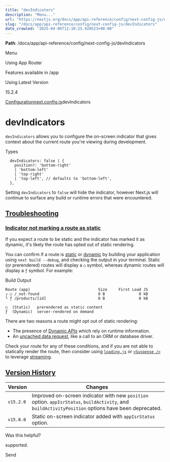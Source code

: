 ---
title: "devIndicators"
description: "Menu..."
url: "https://nextjs.org/docs/app/api-reference/config/next-config-js/devIndicators"
slug: "/docs/app/api-reference/config/next-config-js/devIndicators"
date_crawled: "2025-04-06T12:10:25.920523+00:00"
---

**Path**: /docs/app/api-reference/config/next-config-js/devIndicators

Menu

Using App Router

Features available in /app

Using Latest Version

15.2.4

[Configuration](/docs/app/api-reference/config)[next.config.js](/docs/app/api-reference/config/next-config-js)devIndicators

# devIndicators

`devIndicators` allows you to configure the on-screen indicator that gives context about the current route you're viewing during development.

Types

```
  devIndicators: false | {
    position?: 'bottom-right'
    | 'bottom-left'
    | 'top-right'
    | 'top-left', // defaults to 'bottom-left',
  },
```

Setting `devIndicators` to `false` will hide the indicator, however Next.js will continue to surface any build or runtime errors that were encountered.

## [Troubleshooting](#troubleshooting)

### [Indicator not marking a route as static](#indicator-not-marking-a-route-as-static)

If you expect a route to be static and the indicator has marked it as dynamic, it's likely the route has opted out of static rendering.

You can confirm if a route is [static](/docs/app/building-your-application/rendering/server-components#static-rendering-default) or [dynamic](/docs/app/building-your-application/rendering/server-components#dynamic-rendering) by building your application using `next build --debug`, and checking the output in your terminal. Static (or prerendered) routes will display a `○` symbol, whereas dynamic routes will display a `ƒ` symbol. For example:

Build Output

```
Route (app)                              Size     First Load JS
┌ ○ /_not-found                          0 B               0 kB
└ ƒ /products/[id]                       0 B               0 kB
 
○  (Static)   prerendered as static content
ƒ  (Dynamic)  server-rendered on demand
```

There are two reasons a route might opt out of static rendering:

* The presence of [Dynamic APIs](/docs/app/building-your-application/rendering/server-components#dynamic-apis) which rely on runtime information.
* An [uncached data request](/docs/app/building-your-application/data-fetching/fetching), like a call to an ORM or database driver.

Check your route for any of these conditions, and if you are not able to statically render the route, then consider using [`loading.js`](/docs/app/api-reference/file-conventions/loading) or [`<Suspense />`](https://react.dev/reference/react/Suspense) to leverage [streaming](/docs/app/building-your-application/routing/loading-ui-and-streaming#what-is-streaming).

## [Version History](#version-history)

| Version | Changes |
| --- | --- |
| `v15.2.0` | Improved on-screen indicator with new `position` option. `appIsrStatus`, `buildActivity`, and `buildActivityPosition` options have been deprecated. |
| `v15.0.0` | Static on-screen indicator added with `appIsrStatus` option. |

Was this helpful?

supported.

Send